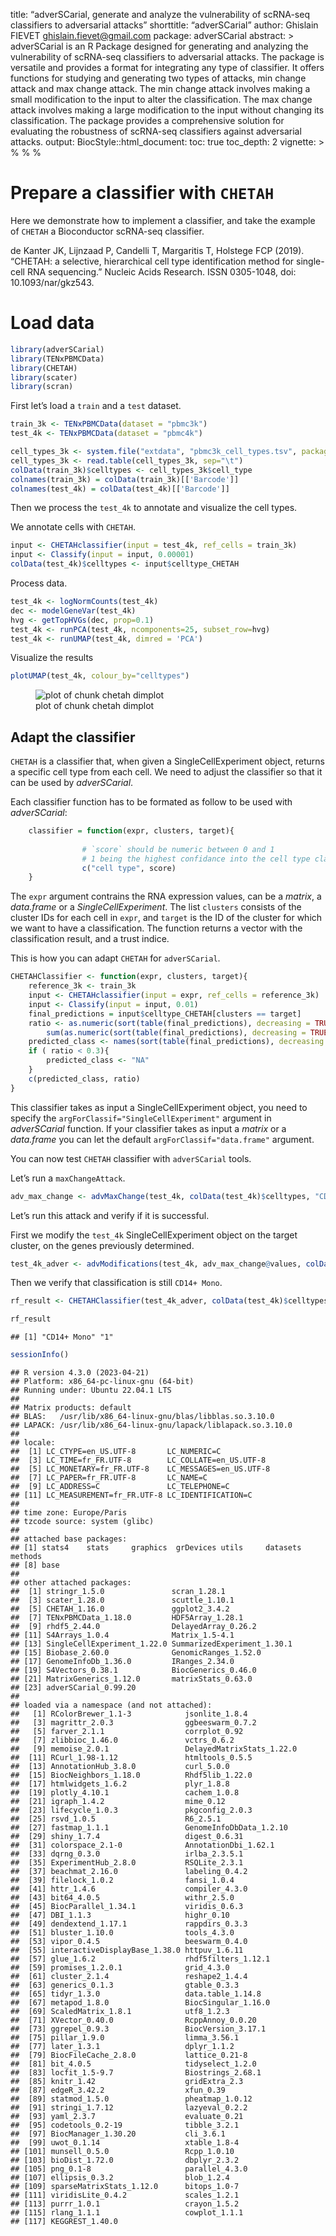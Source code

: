 title: "adverSCarial, generate and analyze the vulnerability of scRNA-seq
    classifiers to adversarial attacks"
shorttitle: "adverSCarial"
author: Ghislain FIEVET <ghislain.fievet@gmail.com>
package: adverSCarial
abstract: >
    adverSCarial is an R Package designed for generating and analyzing the vulnerability of scRNA-seq
    classifiers to adversarial attacks. The package is versatile and provides a format for integrating
    any type of classifier. It offers functions for studying and generating two types of attacks,
    min change attack and max change attack. The min change attack involves making a small modification
    to the input to alter the classification. The max change attack involves making a large modification
    to the input without changing its classification.
    The package provides a comprehensive solution for evaluating the robustness of scRNA-seq classifiers
    against adversarial attacks.
output:
    BiocStyle::html_document:
        toc: true
        toc_depth: 2
vignette: >
  %\VignetteIndexEntry{Vign03_adaptClassifier}
  %\VignetteEngine{knitr::knitr}
  %\VignetteEncoding{UTF-8}


# Prepare a classifier with `CHETAH`

Here we demonstrate how to implement a classifier, and take the example of `CHETAH` a Bioconductor scRNA-seq classifier.

de Kanter JK, Lijnzaad P, Candelli T, Margaritis T, Holstege FCP (2019). “CHETAH: a selective, hierarchical cell type identification method for single-cell RNA sequencing.” Nucleic Acids Research. ISSN 0305-1048, doi: 10.1093/nar/gkz543.

# Load data
  

```r
library(adverSCarial)
library(TENxPBMCData)
library(CHETAH)
library(scater)
library(scran)
```

First let's load a `train` and a `test` dataset.

```r
train_3k <- TENxPBMCData(dataset = "pbmc3k")
test_4k <- TENxPBMCData(dataset = "pbmc4k")

cell_types_3k <- system.file("extdata", "pbmc3k_cell_types.tsv", package="adverSCarial")
cell_types_3k <- read.table(cell_types_3k, sep="\t")
colData(train_3k)$celltypes <- cell_types_3k$cell_type
colnames(train_3k) = colData(train_3k)[['Barcode']]
colnames(test_4k) = colData(test_4k)[['Barcode']]
```



Then we process the `test_4k` to annotate and visualize the cell types.

We annotate cells with `CHETAH`.


```r
input <- CHETAHclassifier(input = test_4k, ref_cells = train_3k)
input <- Classify(input = input, 0.00001)
colData(test_4k)$celltypes <- input$celltype_CHETAH
```

Process data.


```r
test_4k <- logNormCounts(test_4k)
dec <- modelGeneVar(test_4k)
hvg <- getTopHVGs(dec, prop=0.1)
test_4k <- runPCA(test_4k, ncomponents=25, subset_row=hvg)
test_4k <- runUMAP(test_4k, dimred = 'PCA')
```

Visualize the results


```r
plotUMAP(test_4k, colour_by="celltypes")
```

![plot of chunk chetah dimplot](figure/chetahdimplot1.png)

## Adapt the classifier
`CHETAH` is a classifier that, when given a SingleCellExperiment object, returns a specific cell type from each cell. We need to adjust the classifier so that it can be used by *adverSCarial*.
    
Each classifier function has to be formated as follow to be used with *adverSCarial*:
```R
    classifier = function(expr, clusters, target){
                
                # `score` should be numeric between 0 and 1
                # 1 being the highest confidance into the cell type classification.
                c("cell type", score)
    }
```
    
The `expr` argument contrains the RNA expression values, can be a *matrix*, a *data.frame* or a *SingleCellExperiment*.
The list `clusters` consists of the cluster IDs for each cell in `expr`, and `target` is the ID of the cluster for which we want to have a classification. The function returns a vector with the classification result, and a trust indice.

This is how you can adapt `CHETAH` for `adverSCarial`.

```r
CHETAHClassifier <- function(expr, clusters, target){
    reference_3k <- train_3k
    input <- CHETAHclassifier(input = expr, ref_cells = reference_3k)
    input <- Classify(input = input, 0.01)
    final_predictions = input$celltype_CHETAH[clusters == target]
    ratio <- as.numeric(sort(table(final_predictions), decreasing = TRUE)[1]) /
        sum(as.numeric(sort(table(final_predictions), decreasing = TRUE)))
    predicted_class <- names(sort(table(final_predictions), decreasing = TRUE)[1])
    if ( ratio < 0.3){
        predicted_class <- "NA"
    }
    c(predicted_class, ratio)
}
```

This classifier takes as input a SingleCellExperiment object, you need to specify the `argForClassif="SingleCellExperiment"`
argument in *adverSCarial* function. If your classifier takes as input a *matrix* or a *data.frame* you can let the default 
`argForClassif="data.frame"` argument.

You can now test `CHETAH` classifier with `adverSCarial` tools.

Let's run a `maxChangeAttack`.


```r
adv_max_change <- advMaxChange(test_4k, colData(test_4k)$celltypes, "CD14+ Mono", CHETAHClassifier, advMethod="perc99", maxSplitSize = 2000, argForClassif="SingleCellExperiment")
```


Let's run this attack and verify if it is successful.

First we modify the `test_4k` SingleCellExperiment object on the target cluster, on the genes previously determined.


```r
test_4k_adver <- advModifications(test_4k, adv_max_change@values, colData(test_4k)$celltypes, "CD14+ Mono", argForClassif="SingleCellExperiment")
```

Then we verify that classification is still `CD14+ Mono`.

```r
rf_result <- CHETAHClassifier(test_4k_adver, colData(test_4k)$celltypes, "CD14+ Mono")
```

```r
rf_result
```

```
## [1] "CD14+ Mono" "1"
```



```r
sessionInfo()
```

```
## R version 4.3.0 (2023-04-21)
## Platform: x86_64-pc-linux-gnu (64-bit)
## Running under: Ubuntu 22.04.1 LTS
## 
## Matrix products: default
## BLAS:   /usr/lib/x86_64-linux-gnu/blas/libblas.so.3.10.0 
## LAPACK: /usr/lib/x86_64-linux-gnu/lapack/liblapack.so.3.10.0
## 
## locale:
##  [1] LC_CTYPE=en_US.UTF-8       LC_NUMERIC=C              
##  [3] LC_TIME=fr_FR.UTF-8        LC_COLLATE=en_US.UTF-8    
##  [5] LC_MONETARY=fr_FR.UTF-8    LC_MESSAGES=en_US.UTF-8   
##  [7] LC_PAPER=fr_FR.UTF-8       LC_NAME=C                 
##  [9] LC_ADDRESS=C               LC_TELEPHONE=C            
## [11] LC_MEASUREMENT=fr_FR.UTF-8 LC_IDENTIFICATION=C       
## 
## time zone: Europe/Paris
## tzcode source: system (glibc)
## 
## attached base packages:
## [1] stats4    stats     graphics  grDevices utils     datasets  methods  
## [8] base     
## 
## other attached packages:
##  [1] stringr_1.5.0               scran_1.28.1               
##  [3] scater_1.28.0               scuttle_1.10.1             
##  [5] CHETAH_1.16.0               ggplot2_3.4.2              
##  [7] TENxPBMCData_1.18.0         HDF5Array_1.28.1           
##  [9] rhdf5_2.44.0                DelayedArray_0.26.2        
## [11] S4Arrays_1.0.4              Matrix_1.5-4.1             
## [13] SingleCellExperiment_1.22.0 SummarizedExperiment_1.30.1
## [15] Biobase_2.60.0              GenomicRanges_1.52.0       
## [17] GenomeInfoDb_1.36.0         IRanges_2.34.0             
## [19] S4Vectors_0.38.1            BiocGenerics_0.46.0        
## [21] MatrixGenerics_1.12.0       matrixStats_0.63.0         
## [23] adverSCarial_0.99.20       
## 
## loaded via a namespace (and not attached):
##   [1] RColorBrewer_1.1-3            jsonlite_1.8.4               
##   [3] magrittr_2.0.3                ggbeeswarm_0.7.2             
##   [5] farver_2.1.1                  corrplot_0.92                
##   [7] zlibbioc_1.46.0               vctrs_0.6.2                  
##   [9] memoise_2.0.1                 DelayedMatrixStats_1.22.0    
##  [11] RCurl_1.98-1.12               htmltools_0.5.5              
##  [13] AnnotationHub_3.8.0           curl_5.0.0                   
##  [15] BiocNeighbors_1.18.0          Rhdf5lib_1.22.0              
##  [17] htmlwidgets_1.6.2             plyr_1.8.8                   
##  [19] plotly_4.10.1                 cachem_1.0.8                 
##  [21] igraph_1.4.2                  mime_0.12                    
##  [23] lifecycle_1.0.3               pkgconfig_2.0.3              
##  [25] rsvd_1.0.5                    R6_2.5.1                     
##  [27] fastmap_1.1.1                 GenomeInfoDbData_1.2.10      
##  [29] shiny_1.7.4                   digest_0.6.31                
##  [31] colorspace_2.1-0              AnnotationDbi_1.62.1         
##  [33] dqrng_0.3.0                   irlba_2.3.5.1                
##  [35] ExperimentHub_2.8.0           RSQLite_2.3.1                
##  [37] beachmat_2.16.0               labeling_0.4.2               
##  [39] filelock_1.0.2                fansi_1.0.4                  
##  [41] httr_1.4.6                    compiler_4.3.0               
##  [43] bit64_4.0.5                   withr_2.5.0                  
##  [45] BiocParallel_1.34.1           viridis_0.6.3                
##  [47] DBI_1.1.3                     highr_0.10                   
##  [49] dendextend_1.17.1             rappdirs_0.3.3               
##  [51] bluster_1.10.0                tools_4.3.0                  
##  [53] vipor_0.4.5                   beeswarm_0.4.0               
##  [55] interactiveDisplayBase_1.38.0 httpuv_1.6.11                
##  [57] glue_1.6.2                    rhdf5filters_1.12.1          
##  [59] promises_1.2.0.1              grid_4.3.0                   
##  [61] cluster_2.1.4                 reshape2_1.4.4               
##  [63] generics_0.1.3                gtable_0.3.3                 
##  [65] tidyr_1.3.0                   data.table_1.14.8            
##  [67] metapod_1.8.0                 BiocSingular_1.16.0          
##  [69] ScaledMatrix_1.8.1            utf8_1.2.3                   
##  [71] XVector_0.40.0                RcppAnnoy_0.0.20             
##  [73] ggrepel_0.9.3                 BiocVersion_3.17.1           
##  [75] pillar_1.9.0                  limma_3.56.1                 
##  [77] later_1.3.1                   dplyr_1.1.2                  
##  [79] BiocFileCache_2.8.0           lattice_0.21-8               
##  [81] bit_4.0.5                     tidyselect_1.2.0             
##  [83] locfit_1.5-9.7                Biostrings_2.68.1            
##  [85] knitr_1.42                    gridExtra_2.3                
##  [87] edgeR_3.42.2                  xfun_0.39                    
##  [89] statmod_1.5.0                 pheatmap_1.0.12              
##  [91] stringi_1.7.12                lazyeval_0.2.2               
##  [93] yaml_2.3.7                    evaluate_0.21                
##  [95] codetools_0.2-19              tibble_3.2.1                 
##  [97] BiocManager_1.30.20           cli_3.6.1                    
##  [99] uwot_0.1.14                   xtable_1.8-4                 
## [101] munsell_0.5.0                 Rcpp_1.0.10                  
## [103] bioDist_1.72.0                dbplyr_2.3.2                 
## [105] png_0.1-8                     parallel_4.3.0               
## [107] ellipsis_0.3.2                blob_1.2.4                   
## [109] sparseMatrixStats_1.12.0      bitops_1.0-7                 
## [111] viridisLite_0.4.2             scales_1.2.1                 
## [113] purrr_1.0.1                   crayon_1.5.2                 
## [115] rlang_1.1.1                   cowplot_1.1.1                
## [117] KEGGREST_1.40.0
```
